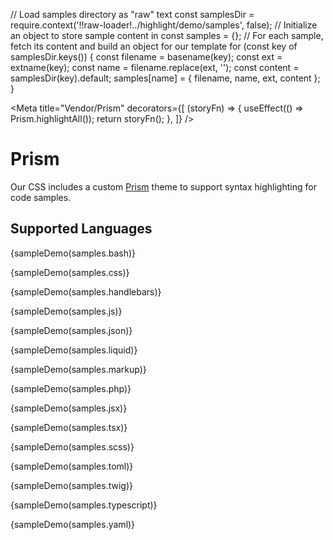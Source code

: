 // Load samples directory as "raw" text
const samplesDir = require.context('!!raw-loader!../highlight/demo/samples', false);
// Initialize an object to store sample content in
const samples = {};
// For each sample, fetch its content and build an object for our template
for (const key of samplesDir.keys()) {
  const filename = basename(key);
  const ext = extname(key);
  const name = filename.replace(ext, '');
  const content = samplesDir(key).default;
  samples[name] = { filename, name, ext, content };
}

<Meta
  title="Vendor/Prism"
  decorators={[
    (storyFn) => {
      useEffect(() => Prism.highlightAll());
      return storyFn();
    },
  ]}
/>

# Prism

Our CSS includes a custom [Prism](https://prismjs.com/index.html) theme to support syntax highlighting for code samples.

## Supported Languages

<Story name="Bash, Shell">{sampleDemo(samples.bash)}</Story>

<Story name="CSS">{sampleDemo(samples.css)}</Story>

<Story name="Handlebars">{sampleDemo(samples.handlebars)}</Story>

<Story name="JavaScript">{sampleDemo(samples.js)}</Story>

<Story name="JSON">{sampleDemo(samples.json)}</Story>

<Story name="Liquid">{sampleDemo(samples.liquid)}</Story>

<Story name="Markup, HTML">{sampleDemo(samples.markup)}</Story>

<Story name="PHP">{sampleDemo(samples.php)}</Story>

<Story name="React JSX">{sampleDemo(samples.jsx)}</Story>

<Story name="React TSX">{sampleDemo(samples.tsx)}</Story>

<Story name="Sass (SCSS)">{sampleDemo(samples.scss)}</Story>

<Story name="TOML">{sampleDemo(samples.toml)}</Story>

<Story name="Twig">{sampleDemo(samples.twig)}</Story>

<Story name="TypeScript">{sampleDemo(samples.typescript)}</Story>

<Story name="YAML">{sampleDemo(samples.yaml)}</Story>
